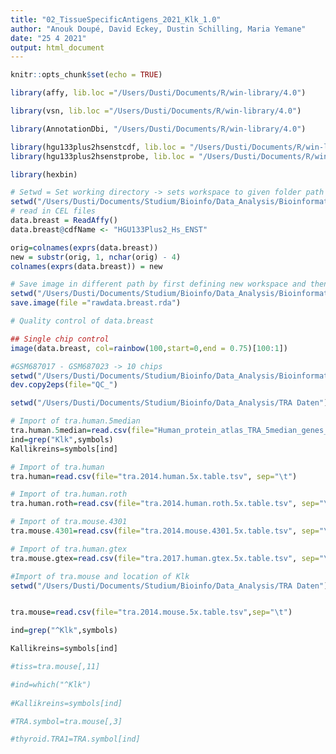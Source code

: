 ---
title: "02_TissueSpecificAntigens_2021_Klk_1.0"
author: "Anouk Doupé, David Eckey, Dustin Schilling, Maria Yemane"
date: "25 4 2021"
output: html_document
---

```{r setup, include=FALSE}
knitr::opts_chunk$set(echo = TRUE)
```

```{r}
library(affy, lib.loc ="/Users/Dusti/Documents/R/win-library/4.0")

library(vsn, lib.loc ="/Users/Dusti/Documents/R/win-library/4.0")

library(AnnotationDbi, "/Users/Dusti/Documents/R/win-library/4.0")

library(hgu133plus2hsenstcdf, lib.loc = "/Users/Dusti/Documents/R/win-library/4.0")
library(hgu133plus2hsenstprobe, lib.loc = "/Users/Dusti/Documents/R/win-library/4.0")

library(hexbin)
```

```{r}
# Setwd = Set working directory -> sets workspace to given folder path
setwd("/Users/Dusti/Documents/Studium/Bioinfo/Data_Analysis/Bioinformatik TRA Projekt/The role of Klk in cancer/rawdata/rawdata breast GSE27830")
# read in CEL files
data.breast = ReadAffy()
data.breast@cdfName <- "HGU133Plus2_Hs_ENST"

orig=colnames(exprs(data.breast))
new = substr(orig, 1, nchar(orig) - 4)
colnames(exprs(data.breast)) = new

# Save image in different path by first defining new workspace and then saving the data
setwd("/Users/Dusti/Documents/Studium/Bioinfo/Data_Analysis/Bioinformatik TRA Projekt/The role of Klk in cancer/sessions/rda")
save.image(file ="rawdata.breast.rda")
```
```{r}
# Quality control of data.breast

## Single chip control
image(data.breast, col=rainbow(100,start=0,end = 0.75)[100:1])

#GSM687017 - GSM687023 -> 10 chips
setwd("/Users/Dusti/Documents/Studium/Bioinfo/Data_Analysis/Bioinformatik TRA Projekt/The role of Klk in cancer/plots")
dev.copy2eps(file="QC_")

```



```{r}

setwd("/Users/Dusti/Documents/Studium/Bioinfo/Data_Analysis/TRA Daten")

# Import of tra.human.5median
tra.human.5median=read.csv(file="Human_protein_atlas_TRA_5median_genes_annotated.tsv", sep="\t")
ind=grep("Klk",symbols)
Kallikreins=symbols[ind]

# Import of tra.human
tra.human=read.csv(file="tra.2014.human.5x.table.tsv", sep="\t")

# Import of tra.human.roth
tra.human.roth=read.csv(file="tra.2014.human.roth.5x.table.tsv", sep="\t")

# Import of tra.mouse.4301
tra.mouse.4301=read.csv(file="tra.2014.mouse.4301.5x.table.tsv", sep="\t")

# Import of tra.human.gtex
tra.mouse.gtex=read.csv(file="tra.2017.human.gtex.5x.table.tsv", sep="\t")


```

```{r}

#Import of tra.mouse and location of Klk
setwd("/Users/Dusti/Documents/Studium/Bioinfo/Data_Analysis/TRA Daten")


tra.mouse=read.csv(file="tra.2014.mouse.5x.table.tsv",sep="\t")

ind=grep("^Klk",symbols)

Kallikreins=symbols[ind]

#tiss=tra.mouse[,11]

#ind=which("^Klk")
  
#Kallikreins=symbols[ind]

#TRA.symbol=tra.mouse[,3]

#thyroid.TRA1=TRA.symbol[ind]
```



